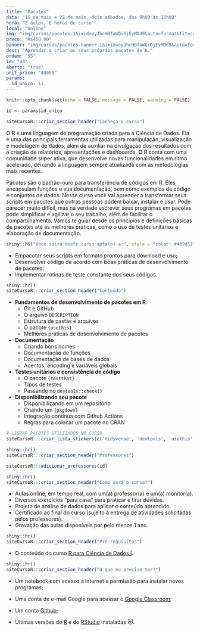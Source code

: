 ```yaml
---
title: "Pacotes"
data: "15 de maio e 22 de maio, dois sábados, das 9h00 às 13h00"
hora: "2 aulas, 8 horas de curso"
local: "Online"
img: "img/cursos/pacotes.1&ixid=eyJhcHBfaWQiOjEyMDd9&auto=format&fit=crop&w=1267&q=80"
preco: "R$400,00"
banner: "img/cursos/pacotes-banner.1&ixid=eyJhcHBfaWQiOjEyMDd9&auto=format&fit=crop&w=1267&q=80"
desc: "Aprendar a criar os seus próprios pacotes de R."
ordem: "55"
id: "44"
aberto: "true"
unit_price: "40000"
params:
  id_unico: 11
---
```



```r

knitr::opts_chunk$set(echo = FALSE, message = FALSE, warning = FALSE)

id <- params$id_unico
```

```r
siteCursoR:::criar_section_header("Conheça o curso")
```

O R é uma linguagem de programação criada para a Ciência de Dados. Ela é uma das principais ferramentas utilizadas para manipulação, visualização e modelagem de dados, além de auxiliar na divulgação dos resultados com a criação de relatórios, apresentações e dashboards. O R conta com uma comunidade super ativa, que desenvolve novas funcionalidades em ritmo acelerado, deixando a linguagem sempre atualizada com as metodologias mais recentes.

Pacotes são o padrão-ouro para transferência de códigos em R. Eles encapsulam funções e sua documentação, bem como exemplos de código e conjuntos de dados. Nesse curso você vai aprender a transformar seus scripts em pacotes que outras pessoas podem baixar, instalar e usar. Pode parecer muito difícil, mas na verdade escrever seus programas em pacotes pode simplificar e agilizar o seu trabalho, além de facilitar o compartilhamento. Vamos te guiar desde os princípios e definições básicas de pacotes até as melhores práticas, como o uso de testes unitários e elaboração de documentação.

```r
shiny::h6("Você sairá deste curso apta(o) a:", style = "color: #489d51")
```


::: {.voce-saira}
- Empacotar seus scripts em formato prontos para download e uso;
- Desenvolver código de acordo com boas práticas de desenvolvimento de pacotes;
- Implementar rotinas de teste constante dos seus códigos.
:::


```r
shiny::hr()
siteCursoR:::criar_section_header("Conteúdo")
```


::: {.row}

:::: {.column-esq}
- **Fundamentos de desenvolvimento de pacotes em R**
  - Git e GitHub
  - O arquivo `DESCRIPTION`
  - Estrutura de pastas e arquivos
  - O pacote `{usethis}`
  - Melhores práticas de desenvolvimento de pacotes
- **Documentação**
  - Criando bons nomes
  - Documentação de funções
  - Documentação de bases de dados
  - Acentos, encoding e variáveis globais
- **Testes unitários e consistência de código**
  - O pacote `{testthat}`
  - Tipos de testes
  - Passando no `devtools::check()`
- **Disponibilizando seu pacote**
  - Disponibilizando em um repositório
  - Criando um `{pkgdown}`
  - Integração contínua com Github Actions
  - Regras para colocar um pacote no CRAN
  
::::

:::: {.column-dir}

::::: {.row .justify-content-center}
```r
# LISTAR PACOTES UTILIZADOS NO CURSO
siteCursoR:::criar_lista_stickers(c('tidyverse', 'devtools', 'usethis', 'testthat', 'pkgdown'))
```
:::::

:::: 

:::


```r
shiny::hr()
siteCursoR:::criar_section_header("Professores")
```

```r
siteCursoR:::adicionar_professores(id)
```

```r
shiny::hr()
siteCursoR:::criar_section_header("Como será o curso?")
```

- Aulas online, em tempo real, com um(a) professor(a) e um(a) monitor(a). 
- Diversos exercícios "para casa" para praticar e tirar dúvidas.
- Projeto de análise de dados para aplicar o conteúdo aprendido.
- Certificado ao final do curso (sujeito à entrega de atividades solicitadas pelos professores).
- Gravação das aulas disponíveis por pelo menos 1 ano.

```r
shiny::hr()
siteCursoR:::criar_section_header("Pré-requisitos") 
```

- O conteúdo do curso [R para Ciência de Dados I](https://www.curso-r.com/cursos/r4ds-1/).

```r
shiny::hr()
siteCursoR:::criar_section_header("O que eu preciso ter?")
```

- Um notebook com acesso a internet e permissão para instalar novos programas;

- Uma conta de e-mail Google para acessar o [Google Classroom](https://classroom.google.com/);

- Um conta [Github](https://github.com/);

-  Últimas versões do [R](https://cran.r-project.org/) e do [RStudio](https://www.rstudio.com/products/rstudio/download/) instaladas &#128571;.
